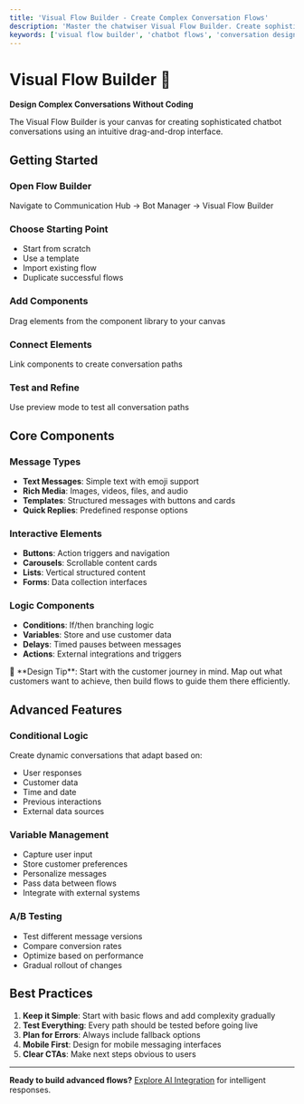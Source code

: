 ```yaml
---
title: 'Visual Flow Builder - Create Complex Conversation Flows'
description: 'Master the chatwiser Visual Flow Builder. Create sophisticated chatbot conversations with drag-and-drop interface, conditions, and advanced logic.'
keywords: ['visual flow builder', 'chatbot flows', 'conversation design', 'drag and drop', 'bot logic', 'conversation automation']
---
```



# Visual Flow Builder 🎨

**Design Complex Conversations Without Coding**

The Visual Flow Builder is your canvas for creating sophisticated chatbot conversations using an intuitive drag-and-drop interface.

## Getting Started


### Open Flow Builder
Navigate to Communication Hub → Bot Manager → Visual Flow Builder

### Choose Starting Point
- Start from scratch
- Use a template
- Import existing flow
- Duplicate successful flows

### Add Components
Drag elements from the component library to your canvas

### Connect Elements
Link components to create conversation paths

### Test and Refine
Use preview mode to test all conversation paths


## Core Components

### Message Types
- **Text Messages**: Simple text with emoji support
- **Rich Media**: Images, videos, files, and audio
- **Templates**: Structured messages with buttons and cards
- **Quick Replies**: Predefined response options

### Interactive Elements
- **Buttons**: Action triggers and navigation
- **Carousels**: Scrollable content cards
- **Lists**: Vertical structured content
- **Forms**: Data collection interfaces

### Logic Components
- **Conditions**: If/then branching logic
- **Variables**: Store and use customer data
- **Delays**: Timed pauses between messages
- **Actions**: External integrations and triggers

<Tip>
🎯 **Design Tip**: Start with the customer journey in mind. Map out what customers want to achieve, then build flows to guide them there efficiently.
</Tip>

## Advanced Features

### Conditional Logic
Create dynamic conversations that adapt based on:
- User responses
- Customer data
- Time and date
- Previous interactions
- External data sources

### Variable Management
- Capture user input
- Store customer preferences
- Personalize messages
- Pass data between flows
- Integrate with external systems

### A/B Testing
- Test different message versions
- Compare conversion rates
- Optimize based on performance
- Gradual rollout of changes

## Best Practices

1. **Keep it Simple**: Start with basic flows and add complexity gradually
2. **Test Everything**: Every path should be tested before going live
3. **Plan for Errors**: Always include fallback options
4. **Mobile First**: Design for mobile messaging interfaces
5. **Clear CTAs**: Make next steps obvious to users

---

**Ready to build advanced flows?** [Explore AI Integration](/en/communication/ai-integration) for intelligent responses.
